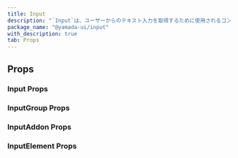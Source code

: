 ```yaml
---
title: Input
description: "`Input`は、ユーザーからのテキスト入力を取得するために使用されるコンポーネントです。"
package_name: "@yamada-ui/input"
with_description: true
tab: Props
---
```


## Props

### Input Props

<PropsCard
  name="colorScheme"
  type='"whiteAlpha" | "blackAlpha" | "gray" | "zinc" | "neutral" | "stone" | "red" | "rose" | "pink" | "orange" | "amber" | "yellow" | "lime" | "green" | "emerald" | "teal" | "cyan" | "sky" | "blue" | "indigo" | "violet" | "purple" | "fuchsia"'
  description="The visual color appearance of the component."
/>
<PropsCard
  name="size"
  type='"xs" | "sm" | "md" | "lg"'
  description="The size of the Input."
/>
<PropsCard
  name="variant"
  type='"outline" | "filled" | "flushed" | "unstyled"'
  description="The variant of the Input."
/>

### InputGroup Props

### InputAddon Props

<PropsCard
  name="placement"
  type='"right" | "left"'
  description="The placement of the element."
/>

### InputElement Props

<PropsCard
  name="isClick"
  type="boolean"
  description="If `true`, the element clickable."
/>
<PropsCard
  name="placement"
  type='"right" | "left"'
  description="The placement of the element."
/>
